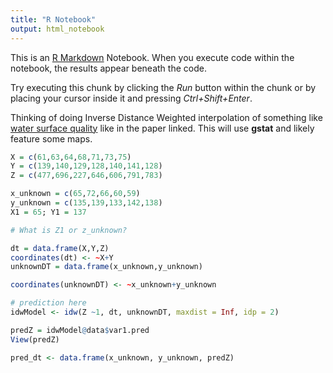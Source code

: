 ```yaml
---
title: "R Notebook"
output: html_notebook
---
```


This is an [R Markdown](http://rmarkdown.rstudio.com) Notebook. When you execute code within the notebook, the results appear beneath the code. 

Try executing this chunk by clicking the *Run* button within the chunk or by placing your cursor inside it and pressing *Ctrl+Shift+Enter*.

Thinking of doing Inverse Distance Weighted interpolation of something like [water surface quality](https://www.sciencedirect.com/science/article/pii/S235218642100540X) like in the paper linked. This will use **gstat** and likely feature some maps.

```r
X = c(61,63,64,68,71,73,75)
Y = c(139,140,129,128,140,141,128)
Z = c(477,696,227,646,606,791,783)

x_unknown = c(65,72,66,60,59)
y_unknown = c(135,139,133,142,138)
X1 = 65; Y1 = 137

# What is Z1 or z_unknown?
```


```r
dt = data.frame(X,Y,Z)
coordinates(dt) <- ~X+Y
unknownDT = data.frame(x_unknown,y_unknown)

coordinates(unknownDT) <- ~x_unknown+y_unknown

# prediction here
idwModel <- idw(Z ~1, dt, unknownDT, maxdist = Inf, idp = 2)

predZ = idwModel@data$var1.pred
View(predZ)

pred_dt <- data.frame(x_unknown, y_unknown, predZ)
```
